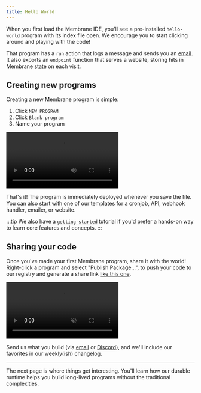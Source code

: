 ```yaml
---
title: Hello World
---
```



When you first load the Membrane IDE, you'll see a pre-installed `hello-world` program with its index file open. We encourage you to start clicking around and playing with the code!

That program has a `run` action that logs a message and sends you an [email](/features/email). It also exports an `endpoint` function that serves a website, storing hits in Membrane [state](/features/state) on each visit.

## Creating new programs

Creating a new Membrane program is simple:

<Steps>

1. Click `NEW PROGRAM`
2. Click `Blank program`
3. Name your program

</Steps>

<video src="/cloud-assets/blank-program.mp4" controls autoplay></video>

That's it! The program is immediately deployed whenever you save the file. You can also start with one of our templates for a cronjob, API, webhook handler, emailer, or website.

:::tip
We also have a [`getting-started`](https://www.membrane.io/share/membrane/getting-started) tutorial if you'd prefer a hands-on way to learn core features and concepts.
:::

## Sharing your code

Once you've made your first Membrane program, share it with the world! Right-click a program and select "Publish Package...", to push your code to our registry and generate a share link [like this one](https://www.membrane.io/share/iamseeley/ml-test).

<video src="/cloud-assets/publish-package.mp4" muted autoplay controls></video>

Send us what you build (via [email](mailto:contact@membrane.io) or [Discord](https://discord.gg/4RHyJDV8kj)), and we'll include our favorites in our weekly(ish) changelog.

---

The next page is where things get interesting. You'll learn how our durable runtime helps you build long-lived programs without the traditional complexities.
